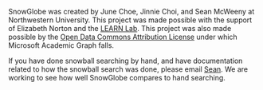 SnowGlobe was created by June Choe, Jinnie Choi, and Sean McWeeny at Northwestern University. This project was made possible with the support of Elizabeth Norton and the [LEARN Lab](https://learnlab.northwestern.edu/). This project was also made possible by the [Open Data Commons Attribution License](https://opendatacommons.org/licenses/by/1-0/) under which Microsoft Academic Graph falls.

If you have done snowball searching by hand, and have documentation related to how the snowball search was done, please email [Sean](mailto:seanmcweeny2022@u.northwestern.edu). We are working to see how well SnowGlobe compares to hand searching.